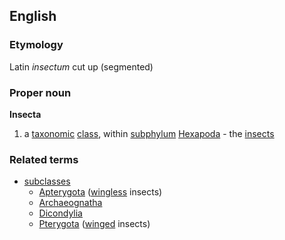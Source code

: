 ==English==
===Etymology===
Latin ''insectum'' cut up (segmented)
===Proper noun===
{{wikipedia}}
'''Insecta'''
# {{entomology}} a [[taxonomic]] [[class]], within [[subphylum]] [[Hexapoda]] - the [[insect]]s
===Related terms===
{{wikispecies}}
*[[subclasses]]
**[[Apterygota]] ([[wingless]] insects)
**[[Archaeognatha]]
**[[Dicondylia]]
**[[Pterygota]] ([[winged]] insects)